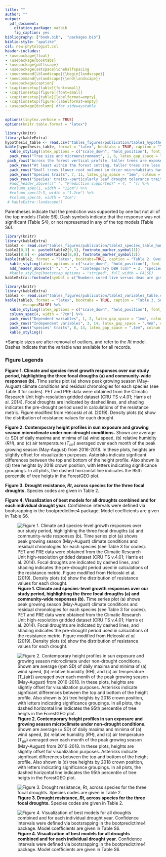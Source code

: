 ```yaml
---
title: ""
author: ""
output:
  pdf_document:
    citation_package: natbib
    fig_caption: yes
bibliography: ["book.bib",  "packages.bib"]
biblio-style: "apalike"
csl: new-phytologist.csl
header-includes:
- \usepackage{float}
- \usepackage{booktabs}
- \usepackage{pdflscape}
- \usepackage{setspace}\onehalfspacing
- \newcommand{\blandscape}{\begin{landscape}}
- \newcommand{\elandscape}{\end{landscape}}
- \usepackage{caption}
- \captionsetup[table]{font=small}
- \captionsetup[figure]{font=small}
- \captionsetup[table]{labelformat=empty}
- \captionsetup[figure]{labelformat=empty}
- \usepackage{dcolumn} #for sidewaystable
---
```


```r
options(tinytex.verbose = TRUE)
options(knitr.table.format = "latex")
```

\blandscape
```r
library(knitr)
library(kableExtra)
hypothesis_table <- read.csv("tables_figures/publication/table1_hypothesis_table.csv", stringsAsFactors = FALSE, check.names = FALSE)
kable(hypothesis_table, format = "latex", booktabs = TRUE, caption = "Table 1. Summary of hypotheses, corresponding specific predictions, and results.") %>%
  kable_styling(latex_options = c("scale_down", "hold_position"), font_size = 8.5, protect_latex = TRUE) %>%
  pack_rows("Tree size and microenvironment", 1, 6, latex_gap_space = "1em", colnum = 1, hline_before = FALSE) %>%
 pack_rows("Across the forest vertical profile, taller trees are exposed to higher evaporative demand.", 1, 4, latex_gap_space = "1em", colnum = 1, hline_before = FALSE, bold = FALSE, italic = TRUE) %>%
  pack_rows("At least within the forest setting, taller trees are less drought resistant.", 5, 5, latex_gap_space = "1em", colnum = 1, hline_before = FALSE, bold = FALSE, italic = TRUE) %>%
  pack_rows("Small trees (lower root volume) in drier microhabitats have lower drought resistance.", 6, 6, latex_gap_space = "1em", colnum = 1, hline_before = FALSE, bold = FALSE, italic = TRUE) %>%
  pack_rows("Species traits", 7, 11, latex_gap_space = "1em", colnum = 1, hline_before = FALSE) %>%
  pack_rows("Species' traits--particularly leaf drought tolerance traits--predict drought reistance.", 7, 11, latex_gap_space = "1em", colnum = 1, hline_before = FALSE, bold = FALSE, italic = TRUE) 
  #add_header_above(c(" ", "Prediction supported?" = 4, " ")) %>%
  #column_spec(1, width = "12cm") %>%
  #column_spec(2:5, width = "1.2cm") %>%
  #column_spec(6, width = "2cm") 
 # kableExtra::landscape()
```

Parentheses indicate that the prediction was supported by one but not all of the top  models (Table S6). Dash symbols indicate that the response was not significant (Table S4), or not represented in any of the top models (Table S6).

\elandscape


\clearpage

```r
library(knitr)
library(kableExtra)
table2 <- read.csv("tables_figures/publication/table2_species_table_hand_formatted.csv", stringsAsFactors = FALSE, check.names = FALSE)
table2[0,3] <- paste0(table2[0,3], footnote_marker_symbol(1))
table2[8,8] <- paste0(table2[8,8], footnote_marker_symbol(2))
kable(table2, format = "latex", booktabs=TRUE, caption = "Table 2. Overview of analyzed species, listed in order of their relative contributions to woody stem productivity ($ANPP_{stem}$) in the plot, along with numbers and sizes sampled, and species traits. Variable abbreviations are as in Table 3. DBH measurements are from the most recent ForestGEO census in 2018 (live trees) or tree mortality censuses in 2016 and 2017 (trees cored dead).", escape=FALSE) %>%
  kable_styling(latex_options = c("scale_down", "hold_position"), font_size = 8.5, protect_latex = TRUE) %>%
  add_header_above(c(" "," "," ", "contemporary DBH (cm)" = 2, "species traits (mean +/- se)" = 5)) %>%
  #kable_styling(bootstrap_options = "striped", full_width = FALSE)
kableExtra::footnote(symbol = c("Numbers cored live versus dead are given in Table S1 of Helcoski et al. (2019).", "Semi-ring porosity is intermediate between ring and diffuse. We group it with diffuse-porous species for more even division of species between categories."), footnote_as_chunk = FALSE)
```


\clearpage

```r
library(knitr)
library(kableExtra)
table3 <- read.csv("tables_figures/publication/table3_variables_table.csv", stringsAsFactors = FALSE, check.names = FALSE)
kable(table3, format = "latex", booktabs = TRUE, caption = "Table 3. Summary of dependent and independent variables in our statistical models fo drought resistance, along with units, definitions, and sample sizes.", 
        escape=FALSE) %>%
  kable_styling(latex_options = c("scale_down", "hold_position"), font_size = 10, protect_latex = TRUE) %>%
  column_spec(4, width = "7cm") %>%
  pack_rows("Dependent variables", 1, 2, latex_gap_space = "1em", colnum = 1, hline_before = FALSE) %>%
  pack_rows("Independent variables", 3, 14, latex_gap_space = ".4em", colnum = 1, hline_before = FALSE) %>%
  pack_rows("species' traits", 8, 14, latex_gap_space = ".4em", colnum = 1, hline_before = FALSE, bold = FALSE, italic = TRUE) %>%
  kable_styling()
```

*Sample sizes are after removal of outliers, and refer to the $Rt$ model. Dashes indicate that the variable was available for all records.


\newpage
### Figure Legends

**Figure 1. Climate and species-level growth responses over our study period, highlighting the three focal drougths (a) and community-wide responses (b).** Time series plot (a) shows peak growing season (May-August) climate conditions and residual chronologies for each species (see Table 3 for codes). PET and PRE data were obtained from the Climatic Research Unit high-resolution gridded dataset (CRU TS v.4.01; Harris et al. 2014). Focal droughts are indicated by dashed lines, and shading indicates the pre-drought period used in calculations of the resistance metric. Figure modified from Helcoski *et al.* (2019). Density plots (b) show the distribution of resistance values for each drought.

**Figure 2. Contemporary height profiles in sun exposure and growing season microclimate under non-drought conditions.** Shown are average ($\pm$ SD) of daily maxima and minima of (a) wind speed, (b) relative humidity ($RH$), and (c) air temperature ($T_{air}$) averaged over each month of the peak growing season (May-August) from 2016-2018. In these plots, heights are slightly offset for visualization purposes. Asterisks indicate signficant differences between the top and bottom of the height profile. Also shown is (d) tree heights by 2018 crown position, with letters indicating significance groupings. In all plots, the dashed horizontal line indicates the 95th percentile of tree heigts in the ForestGEO plot.

**Figure 3. Drought resistance, $Rt$, across species for the three focal droughts.** Species codes are given in Table 2.

**Figure 4. Visualization of best models for all droughts combined and for each individual drought year.** Confidence intervals were defined via bootsrapping in the  bootpredictlme4 package. Model coefficients are given in Table S6.


\newpage

![**Figure 1. Climate and species-level growth responses over our study period, highlighting the three focal drougths (a) and community-wide responses (b).** Time series plot (a) shows peak growing season (May-August) climate conditions and residual chronologies for each species (see Table 3 for codes). PET and PRE data were obtained from the Climatic Research Unit high-resolution gridded dataset (CRU TS v.4.01; Harris et al. 2014). Focal droughts are indicated by dashed lines, and shading indicates the pre-drought period used in calculations of the resistance metric. Figure modified from Helcoski *et al.* (2019). Density plots (b) show the distribution of resistance values for each drought.](tables_figures/publication/Figure1.png)


\newpage

![**Figure 2. Contemporary height profiles in sun exposure and growing season microclimate under non-drought conditions.** Shown are average ($\pm$ SD) of daily maxima and minima of (a) wind speed, (b) relative humidity ($RH$), and (c) air temperature ($T_{air}$) averaged over each month of the peak growing season (May-August) from 2016-2018. In these plots, heights are slightly offset for visualization purposes. Asterisks indicate signficant differences between the top and bottom of the height profile. Also shown is (d) tree heights by 2018 crown position, with letters indicating significance groupings. In all plots, the dashed horizontal line indicates the 95th percentile of tree heigts in the ForestGEO plot.](tables_figures/publication/Figure2_NEON_vars_height_profile.png)


\newpage


![**Figure 3. Drought resistance, $Rt$, across species for the three focal droughts.** Species codes are given in Table 2.](tables_figures/publication/Figure3_rt_across_sp.png)

\newpage

![**Figure 4. Visualization of best models for all droughts combined and for each individual drought year.** Confidence intervals were defined via bootsrapping in the  bootpredictlme4 package. Model coefficients are given in Table S6. ](tables_figures/publication/Figure4_model_vis.png)


